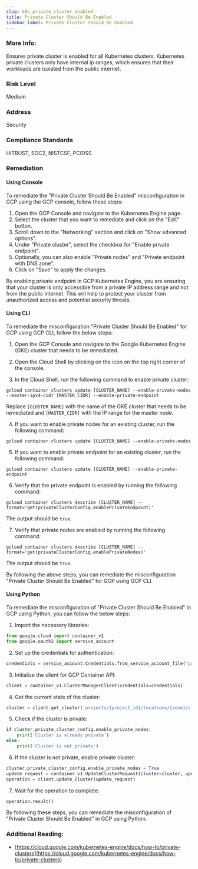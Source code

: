 ```yaml
---
slug: k8s_private_cluster_enabled
title: Private Cluster Should Be Enabled
sidebar_label: Private Cluster Should Be Enabled
---
```


### More Info:

Ensures private cluster is enabled for all Kubernetes clusters. Kubernetes private clusters only have internal ip ranges, which ensures that their workloads are isolated from the public internet.

### Risk Level

Medium

### Address

Security

### Compliance Standards

HITRUST, SOC2, NISTCSF, PCIDSS

### Remediation

#### Using Console

To remediate the "Private Cluster Should Be Enabled" misconfiguration in GCP using the GCP console, follow these steps:

1. Open the GCP Console and navigate to the Kubernetes Engine page.
2. Select the cluster that you want to remediate and click on the "Edit" button.
3. Scroll down to the "Networking" section and click on "Show advanced options".
4. Under "Private cluster", select the checkbox for "Enable private endpoint".
5. Optionally, you can also enable "Private nodes" and "Private endpoint with DNS zone".
6. Click on "Save" to apply the changes.

By enabling private endpoint in GCP Kubernetes Engine, you are ensuring that your cluster is only accessible from a private IP address range and not from the public internet. This will help to protect your cluster from unauthorized access and potential security threats.

#### Using CLI

To remediate the misconfiguration "Private Cluster Should Be Enabled" for GCP using GCP CLI, follow the below steps:

1. Open the GCP Console and navigate to the Google Kubernetes Engine (GKE) cluster that needs to be remediated.

2. Open the Cloud Shell by clicking on the icon on the top right corner of the console.

3. In the Cloud Shell, run the following command to enable private cluster:

```
gcloud container clusters update [CLUSTER_NAME] --enable-private-nodes --master-ipv4-cidr [MASTER_CIDR] --enable-private-endpoint
```

Replace `[CLUSTER_NAME]` with the name of the GKE cluster that needs to be remediated and `[MASTER_CIDR]` with the IP range for the master node.

4. If you want to enable private nodes for an existing cluster, run the following command:

```
gcloud container clusters update [CLUSTER_NAME] --enable-private-nodes
```

5. If you want to enable private endpoint for an existing cluster, run the following command:

```
gcloud container clusters update [CLUSTER_NAME] --enable-private-endpoint
```

6. Verify that the private endpoint is enabled by running the following command:

```
gcloud container clusters describe [CLUSTER_NAME] --format='get(privateClusterConfig.enablePrivateEndpoint)'
```

The output should be `true`.

7. Verify that private nodes are enabled by running the following command:

```
gcloud container clusters describe [CLUSTER_NAME] --format='get(privateClusterConfig.enablePrivateNodes)'
```

The output should be `true`.

By following the above steps, you can remediate the misconfiguration "Private Cluster Should Be Enabled" for GCP using GCP CLI.

#### Using Python

To remediate the misconfiguration of "Private Cluster Should Be Enabled" in GCP using Python, you can follow the below steps:

1. Import the necessary libraries:

```python
from google.cloud import container_v1
from google.oauth2 import service_account
```

2. Set up the credentials for authentication:

```python
credentials = service_account.Credentials.from_service_account_file('path/to/service_account.json')
```

3. Initialize the client for GCP Container API:

```python
client = container_v1.ClusterManagerClient(credentials=credentials)
```

4. Get the current state of the cluster:

```python
cluster = client.get_cluster('projects/{project_id}/locations/{zone}/clusters/{cluster_name}')
```

5. Check if the cluster is private:

```python
if cluster.private_cluster_config.enable_private_nodes:
    print('Cluster is already private')
else:
    print('Cluster is not private')
```

6. If the cluster is not private, enable private cluster:

```python
cluster.private_cluster_config.enable_private_nodes = True
update_request = container_v1.UpdateClusterRequest(cluster=cluster, update_mask={'paths': ['private_cluster_config.enable_private_nodes']})
operation = client.update_cluster(update_request)
```

7. Wait for the operation to complete:

```python
operation.result()
```

By following these steps, you can remediate the misconfiguration of "Private Cluster Should Be Enabled" in GCP using Python.


### Additional Reading:

- [https://cloud.google.com/kubernetes-engine/docs/how-to/private-clusters](https://cloud.google.com/kubernetes-engine/docs/how-to/private-clusters) 

